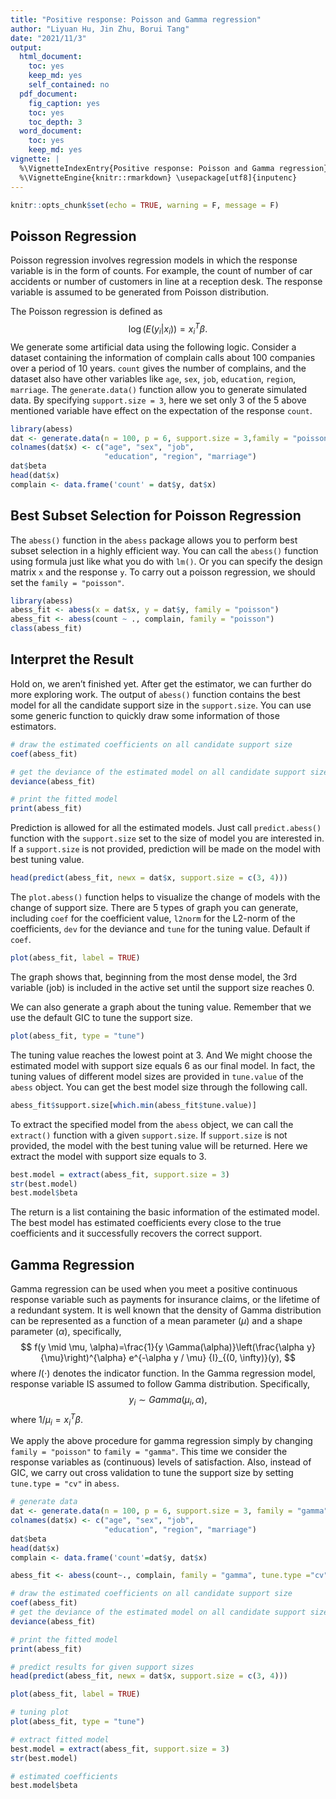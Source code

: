 ```yaml
---
title: "Positive response: Poisson and Gamma regression"
author: "Liyuan Hu, Jin Zhu, Borui Tang"
date: "2021/11/3"
output:
  html_document: 
    toc: yes
    keep_md: yes
    self_contained: no
  pdf_document:
    fig_caption: yes
    toc: yes
    toc_depth: 3
  word_document: 
    toc: yes
    keep_md: yes
vignette: |
  %\VignetteIndexEntry{Positive response: Poisson and Gamma regression} 
  %\VignetteEngine{knitr::rmarkdown} \usepackage[utf8]{inputenc}
---
```


```r
knitr::opts_chunk$set(echo = TRUE, warning = F, message = F)
```

## Poisson Regression

Poisson regression involves regression models in which the response variable is in the form of counts. For example, the count of number of car accidents or number of customers in line at a  reception desk. The response variable is assumed to be generated from Poisson distribution.

The Poisson regression is defined as
$$
\log(E(y_i|x_i)) = x_i^T \beta.
$$
We generate some artificial data using the following logic.
Consider a dataset containing the information of complain calls about 100 companies over a period of 10 years. `count` gives the number of complains, and the dataset also have other variables like `age`, `sex`, `job`, `education`, `region`, `marriage`. The `generate.data()` function allow you to generate simulated data. By specifying `support.size = 3`, here we set only 3 of the 5 above mentioned variable have effect on the expectation of the response `count`. 

```r
library(abess)
dat <- generate.data(n = 100, p = 6, support.size = 3,family = "poisson")
colnames(dat$x) <- c("age", "sex", "job", 
                     "education", "region", "marriage")
dat$beta
head(dat$x)
complain <- data.frame('count' = dat$y, dat$x)
```

## Best Subset Selection for Poisson Regression

The `abess()` function in the `abess` package allows you to perform best subset selection in a highly efficient way. You can call the `abess()` function using formula just like what you do with `lm()`. Or you can specify the design matrix `x` and the response `y`. To carry out a poisson regression, we should set the `family = "poisson"`.

```r
library(abess)
abess_fit <- abess(x = dat$x, y = dat$y, family = "poisson")
abess_fit <- abess(count ~ ., complain, family = "poisson")
class(abess_fit)
```


## Interpret the Result

Hold on, we aren't finished yet. After get the estimator, we can further do more exploring work.
The output of `abess()` function contains the best model for all the candidate support size in the `support.size`. You can use some generic function to quickly draw some information of those estimators.
```r
# draw the estimated coefficients on all candidate support size
coef(abess_fit)

# get the deviance of the estimated model on all candidate support size
deviance(abess_fit)

# print the fitted model
print(abess_fit)
```

Prediction is allowed for all the estimated models. Just call `predict.abess()` function with the `support.size` set to the size of model you are interested in. If a `support.size` is not provided, prediction will be made on the model with best tuning value.

```r
head(predict(abess_fit, newx = dat$x, support.size = c(3, 4)))
```


The `plot.abess()` function helps to visualize the change of models with the change of support size. There are 5 types of graph you can generate, including `coef` for the coefficient value, `l2norm` for the L2-norm of the coefficients, `dev` for the deviance and `tune` for the tuning value. Default if `coef`.

```r
plot(abess_fit, label = TRUE)
```
      
The graph shows that, beginning from the most dense model, the 3rd variable (job) is included in the active set until the support size reaches 0.

We can also generate a graph about the tuning value. Remember that we use the default GIC to tune the support size. 
```r
plot(abess_fit, type = "tune")
```

The tuning value reaches the lowest point at 3. And We might choose the estimated model with support size equals 6 as our final model. 
In fact, the tuning values of different model sizes are provided in `tune.value` of the `abess` object. You can get the best model size through the following call.

```r
abess_fit$support.size[which.min(abess_fit$tune.value)]
```
To extract the specified model from the `abess` object, we can call the `extract()` function with a given `support.size`. If `support.size` is not provided, the model with the best tuning value will be returned. Here we extract the model with support size equals to 3.
```r
best.model = extract(abess_fit, support.size = 3)
str(best.model)
best.model$beta
```

The return is a list containing the basic information of the estimated model. The best model has estimated coefficients every close to the true coefficients and it successfully recovers the correct support.

## Gamma Regression

Gamma regression can be used when you meet a positive continuous response variable such as payments for insurance claims, or the lifetime of a redundant system. It is well known that the density of Gamma distribution can be represented as a function of a mean parameter ($\mu$) and a shape parameter ($\alpha$), specifically,
$$
f(y \mid \mu, \alpha)=\frac{1}{y \Gamma(\alpha)}\left(\frac{\alpha y}{\mu}\right)^{\alpha} e^{-\alpha y / \mu} {I}_{(0, \infty)}(y),
$$
where $I(\cdot)$ denotes the indicator function. In the Gamma regression model, response variable IS assumed to follow Gamma distribution. Specifically, 
$$
y_i \sim Gamma(\mu_i, \alpha),
$$
where $1/\mu_i = x_i^T\beta$.

We apply the above procedure for gamma regression simply by changing `family = "poisson"` to `family = "gamma"`.  This time we consider the response variables as (continuous) levels of satisfaction. Also, instead of GIC, we carry out cross validation to tune the support size by setting `tune.type = "cv"` in `abess`.
```r
# generate data
dat <- generate.data(n = 100, p = 6, support.size = 3, family = "gamma")
colnames(dat$x) <- c("age", "sex", "job", 
                     "education", "region", "marriage")
dat$beta
head(dat$x)
complain <- data.frame('count'=dat$y, dat$x)

abess_fit <- abess(count~., complain, family = "gamma", tune.type ="cv")

# draw the estimated coefficients on all candidate support size
coef(abess_fit)
# get the deviance of the estimated model on all candidate support size
deviance(abess_fit)

# print the fitted model
print(abess_fit)

# predict results for given support sizes
head(predict(abess_fit, newx = dat$x, support.size = c(3, 4)))

plot(abess_fit, label = TRUE)

# tuning plot
plot(abess_fit, type = "tune")

# extract fitted model
best.model = extract(abess_fit, support.size = 3)
str(best.model)

# estimated coefficients
best.model$beta
```





